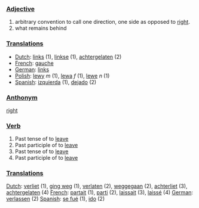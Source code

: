 ===[[Adjective]]===

# arbitrary convention to call one direction, one side as opposed to [[right]].
# what remains behind

===[[Translations]]===

*[[Dutch]]: [[links]] (1), [[linkse]] (1), [[achtergelaten]] (2)
*[[French]]: [[gauche]]
*[[German]]: [[links]]
*[[Polish]]: [[lewy]] ''m'' (1), [[lewa]] ''f'' (1), [[lewe]] ''n'' (1)
*[[Spanish]]: [[izquierda]] (1), [[dejado]] (2)

===[[Anthonym]]===

[[right]]

===[[Verb]]===

#Past tense of to [[leave]]
#Past participle of to [[leave]]
#Past tense of to [[leave]]
#Past participle of to [[leave]]

===[[Translations]]===

[[Dutch]]: [[verliet]] (1), [[ging weg]] (1), [[verlaten]] (2), [[weggegaan]] (2), [[achterliet]] (3), [[achtergelaten]] (4)
[[French]]: [[partait]] (1), [[parti]] (2), [[laissait]] (3), [[laissé]] (4)
[[German]]: [[verlassen]] (2)
[[Spanish]]: [[se fué]] (1), [[ido]] (2)